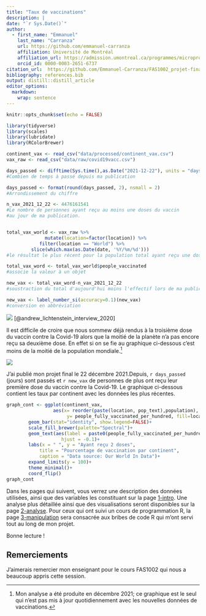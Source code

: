```yaml
---
title: "Taux de vaccinations"
description: | 
date: "`r Sys.Date()`"
author:
  - first_name: "Emmanuel"
    last_name: "Carranza"
    url: https://github.com/emmanuel-carranza
    affiliation: Université de Montréal
    affiliation_url: https://admission.umontreal.ca/programmes/microprogramme-de-1er-cycle-en-analyse-des-megadonnees-en-sciences-humaines-et-sociales/structure-du-programme/
    orcid_id: 0000-0003-2651-6737
citation_url:  https://github.com/Emmanuel-Carranza/FAS1002_projet-final
bibliography: references.bib
output: distill::distill_article
editor_options: 
  markdown: 
    wrap: sentence
---
```


```r
knitr::opts_chunk$set(echo = FALSE)
```

```r
library(tidyverse)
library(scales)
library(lubridate)
library(RColorBrewer)

continent_vax <- read_csv("data/processed/continent_vax.csv")
vax_raw <- read_csv("data/raw/covid19vacc.csv")

days_passed <- difftime(Sys.time(),as.Date("2021-12-22"), units = "days")
#Combien de temps à passé depuis ma publication

days_passed <- format(round(days_passed, 2), nsmall = 2)
#Arrondissement du chiffre

n_vax_2021_12_22 <- 4476161541
#Le nombre de personnes ayant reçu au moins une doses du vaccin
#au jour de ma publication.


total_vax_world <- vax_raw %>% 
              mutate(location=factor(location)) %>% 
            filter(location == "World") %>%
         slice(which.max(as.Date(date, '%Y/%m/%d')))
#le résultat le plus récent pour la population total ayant reçu une dose

total_vax_word <- total_vax_world$people_vaccinated
#associe la valeur à un objet

new_vax <- total_vax_word-n_vax_2021_12_22
#soustraction du total d'aujourd'hui moins l'effectif lors de ma publication

new_vax <- label_number_si(accuracy=0.1)(new_vax)
#conversion en abbréviation
```


![](img/vax_line.jpg)
[@andrew_lichtenstein_interview_2020]

Il est difficile de croire que nous sommew déjà rendus à la troisième dose du vaccin contre la Covid-19 alors que la moitié de la planète n'a pas encore reçu sa deuxième dose. En effet si on se fie au graphique ci-dessous c'est moins de la moitié de la population mondiale.[^1]

![](img/graph_cont_2021_12.jpg)

[^1]: Mon analyse a été produite en décembre 2021; ce graphique est le seul qui n'est pas mis à jour quotidiennement avec les nouvelles données de vaccinations.

J'ai publié mon projet final le 22 décembre 2021.Depuis, `r days_passed` (jours) sont passés et `r new_vax` de personnes de plus ont reçu leur première dose du vaccin contre la Covid-19. Le graphique ci-dessous contient les taux par continent avec les données les plus récentes.


```r
graph_cont <- ggplot(continent_vax,
                 aes(x= reorder(paste(location, pop_text),population),
                      y= people_fully_vaccinated_per_hundred, fill=location))+
        geom_bar(stat="identity", show.legend=FALSE)+
        scale_fill_brewer(palette="Spectral")+
        geom_text(aes(label = paste0(people_fully_vaccinated_per_hundred,"%")),
                    hjust = -0.1)+
        labs(x = " ", y = "Ayant reçu 2 doses",
            title = "Pourcentage de vaccination par continent",
            caption = "Data source: Our World In Data")+
        expand_limits(y = 100)+
        theme_minimal()+
        coord_flip()
graph_cont
```

Dans les pages qui suivent, vous verrez une description des données utilisées, ainsi que des variables les constituant sur la page [1-intro](1-intro.html). Une analyse plus détaillée ainsi que des visualisations seront disponibles sur la page [2-analyse](2-analyse.html). Pour ceux qui ont suivi un cours de programmation R, la page [3-manipulation](3-manipulation.html) sera consacrée aux bribes de code R qui m'ont servi tout au long de mon projet.


Bonne lecture !

## Remerciements {.appendix}

J'aimerais remercier mon enseignant pour le cours FAS1002 qui nous a beaucoup appris cette session.
